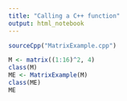```yaml
---
title: "Calling a C++ function"
output: html_notebook
---
```



```r

sourceCpp("MatrixExample.cpp")

M <- matrix((1:16)^2, 4)
class(M)
ME <- MatrixExample(M)
class(ME)
ME
```

